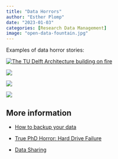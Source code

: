 ```yaml
---
title: "Data Horrors"
author: "Esther Plomp"
date: "2023-01-03"
categories: [Research Data Management]
image: "open-data-fountain.jpg"
---
```


Examples of data horror stories:

[![The TU Delft Architecture building on fire](https://daphartmann.files.wordpress.com/2017/02/tu-delft-bouwkunde-brand-1.jpg)](https://daphartmann.files.wordpress.com/2017/02/tu-delft-bouwkunde-brand-1.jpg)

[![](images/image-1644946693.png){fig-alt="An advertisement for a cash reward if someone finds a lost backpack. Among details regarding the bag the text says \\\"The external drive is very important to me as it contains five years of research data which are crucial for my PhD thesis!"}](https://blogs.ch.cam.ac.uk/pmr/2011/08/01/why-you-need-a-data-management-plan/)

[![](images/image-689718380.png){fig-alt="An addition to the backup rule from Alex Chan, who had their adjustable height desk crash and their IMAc planted into the backup drive setting on the same desk."}](https://twitter.com/alexwlchan/status/1323236080913686528)

[![](images/image-1240159980.png){fig-alt="A tweet saying \"give me a horror story from your speciality in five words or less\" with Shawn Graham's answer to this: \"is this the current version\""}](https://twitter.com/electricarchaeo/status/1264362337559023616)

## More information

-   [How to backup your data](https://estherplomp.github.io/TNW-OS-support/posts/backup/)

-   [True PhD Horror: Hard Drive Failure](https://www.youtube.com/watch?v=U6FWWMttBrc)

-   [Data Sharing](https://www.youtube.com/watch?v=RVZbk3GEVSw)
